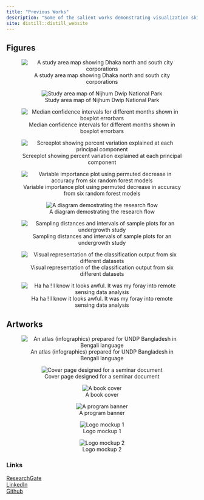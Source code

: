 ```yaml
---
title: "Previous Works"
description: "Some of the salient works demonstrating visualization skills. All the figuers and artworks presented here were created with the help of ArcGIS, RStudio, draw.io, and Adobe Illustrator"
site: distill::distill_website
---
```


## Figures
<center>
![A study area map showing Dhaka north and south city corporations](photos/1Mota_khashi_SA.jpg)
</center>

<center>
![Study area map of Nijhum Dwip National Park](photos/1NDNP_070322.jpg)
</center>

<center>
![Median confidence intervals for different months shown in boxplot errorbars](photos/1median95CI2.png)
</center>

<center>
![Screeplot showing percent variation explained at each principal component](photos/1screeplots.png)
</center>

<center>
![Variable importance plot using permuted decrease in accuracy from six random forest models](photos/1permutedDA.png)
</center>

<center>
![A diagram demostrating the research flow](photos/1Reaserch_Process2.jpg)
</center>

<center>
![Sampling distances and intervals of sample plots for an undergrowth study](photos/1sampleplots.jpg)
</center>

<center>
![Visual representation of the classification output from six different datasets](photos/1classified.jpg)
</center>

<center>
![Ha ha ! I know it looks awful. It was my foray into remote sensing data analysis](photos/1fcc2019.jpg)
</center>


## Artworks

<center>
![An atlas (infographics) prepared for UNDP Bangladesh in Bengali language](photos/2DSCC_W47.jpg)

![Cover page designed for a seminar document](photos/2bori.jpg)

![A book cover](photos/2bookcover.jpg)

![A program banner](photos/2blood_donation.jpg)
</center>

<center>
![Logo mockup 1](photos/2juvenescence.jpg)
</center>

<center>
![Logo mockup 2](photos/2bin-logo.jpg)
</center>

### Links
[ResearchGate](https://www.researchgate.net/profile/Sultan-Mahmud-7) <br>
[LinkedIn](https://linkedin.com/in/sultan-mahmud-sust/) <br>
[Github](https://github.com/sultan-in-gh) <br>
